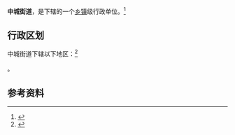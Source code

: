 {{中国乡级行政区|14/08/02/001/000}}

'''中城街道'''，是{{PRC admin/fullname|14/08/02/001/000|3}}下辖的一个[[乡镇|乡镇]]级行政单位。<ref>{{PRC admin/ref sgc|{{PRC admin/parent|14/08/02/001/000}}}}</ref>

== 行政区划 ==

中城街道下辖以下地区：<ref>{{PRC admin/ref sgc|14/08/02/001/000}}</ref>

{{PRC admin/children|14/08/02/001/000}}。

== 参考资料 ==

{{reflist}}

{{行政区划小作品}}
{{PRC admin/navcat|14/08/02/001/000}}